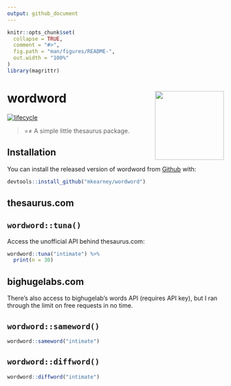 ```yaml
---
output: github_document
---
```


<!-- README.md is generated from README.Rmd. Please edit that file -->

```r
knitr::opts_chunk$set(
  collapse = TRUE,
  comment = "#>",
  fig.path = "man/figures/README-",
  out.width = "100%"
)
library(magrittr)
```
# wordword <img src="man/figures/logo.png" width="160px" align="right" />

[![lifecycle](https://img.shields.io/badge/lifecycle-experimental-orange.svg)](https://www.tidyverse.org/lifecycle/#experimental)

>  =≠ A simple little thesaurus package.

## Installation

You can install the released version of wordword from [Github](https://github.com) with:

```r
devtools::install_github("mkearney/wordword")
```

## thesaurus.com

## `wordword::tuna()`

Access the unofficial API behind thesaurus.com:

```r
wordword::tuna("intimate") %>%
  print(n = 30)
```

## bighugelabs.com

There's also access to bighugelab's words API (requires API key), but I ran 
through the limit on free requests in no time.

## `wordword::sameword()`

```r
wordword::sameword("intimate")
```

## `wordword::diffword()`

```r
wordword::diffword("intimate")
```
